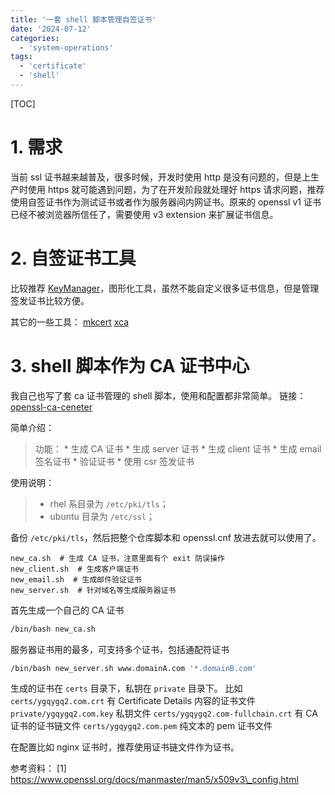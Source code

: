 ```yaml
---
title: '一套 shell 脚本管理自签证书'
date: '2024-07-12'
categories:
  - 'system-operations'
tags:
  - 'certificate'
  - 'shell'
---
```


[TOC]

# 1. 需求

当前 ssl 证书越来越普及，很多时候，开发时使用 http 是没有问题的，但是上生产时使用 https 就可能遇到问题，为了在开发阶段就处理好 https 请求问题，推荐使用自签证书作为测试证书或者作为服务器间内网证书。原来的 openssl v1 证书已经不被浏览器所信任了，需要使用 v3 extension 来扩展证书信息。

# 2. 自签证书工具

比较推荐 [KeyManager](https://keymanager.org/)，图形化工具，虽然不能自定义很多证书信息，但是管理签发证书比较方便。

其它的一些工具： [mkcert](https://github.com/FiloSottile/mkcert) [xca](https://github.com/chris2511/xca)

# 3. shell 脚本作为 CA 证书中心

我自己也写了套 ca 证书管理的 shell 脚本，使用和配置都非常简单。 链接：[openssl-ca-ceneter](https://github.com/ygqygq2/openssl-ca-ceneter/)

简单介绍：

> 功能： \* 生成 CA 证书 \* 生成 server 证书 \* 生成 client 证书 \* 生成 email 签名证书 \* 验证证书 \* 使用 csr 签发证书

使用说明：

> - rhel 系目录为 `/etc/pki/tls`；
> - ubuntu 目录为 `/etc/ssl`；

备份 `/etc/pki/tls`，然后把整个仓库脚本和 openssl.cnf 放进去就可以使用了。

```
new_ca.sh  # 生成 CA 证书，注意里面有个 exit 防误操作
new_client.sh  # 生成客户端证书
new_email.sh  # 生成邮件验证证书
new_server.sh  # 针对域名等生成服务器证书
```

首先生成一个自己的 CA 证书

```bash
/bin/bash new_ca.sh
```

服务器证书用的最多，可支持多个证书，包括通配符证书

```bash
/bin/bash new_server.sh www.domainA.com '*.domainB.com'
```

生成的证书在 `certs` 目录下，私钥在 `private` 目录下。 比如 `certs/ygqygq2.com.crt` 有 Certificate Details 内容的证书文件 `private/ygqygq2.com.key` 私钥文件 `certs/ygqygq2.com-fullchain.crt` 有 CA 证书的证书链文件 `certs/ygqygq2.com.pem` 纯文本的 pem 证书文件

在配置比如 nginx 证书时，推荐使用证书链文件作为证书。

参考资料： [1] https://www.openssl.org/docs/manmaster/man5/x509v3\_config.html
